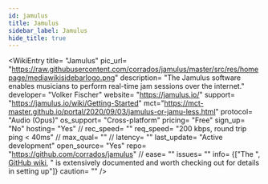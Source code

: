 ```yaml
---
id: jamulus
title: Jamulus
sidebar_label: Jamulus
hide_title: true
---
```


<WikiEntry 
    title= "Jamulus" 
    pic_url= "https://raw.githubusercontent.com/corrados/jamulus/master/src/res/homepage/mediawikisidebarlogo.png" 
    description= "The Jamulus software enables musicians to perform real-time jam sessions over the internet."
    developer= "Volker Fischer"
    website= "https://jamulus.io/"
    support= "https://jamulus.io/wiki/Getting-Started"
    mct="https://mct-master.github.io/portal/2020/09/03/jamulus-or-jamu-less.html"
    protocol= "Audio (Opus)"
    os_support= "Cross-platform"
    pricing= "Free"
    sign_up= "No"
    hosting= "Yes"
    // rec_speed= ""
    req_speed= "200 kbps, round trip ping < 40ms"
    // max_qual= ""
    // latency= ""
    last_update= "Active development"
    open_source= "Yes"
    repo= "https://github.com/corrados/jamulus"
    // ease= ""
    issues= ""
    info= {["The ", <a href='https://github.com/corrados/jamulus/wiki'>GitHub wiki</a>, " is extensively documented and worth checking out for details in setting up"]}
    caution= ""
/>

